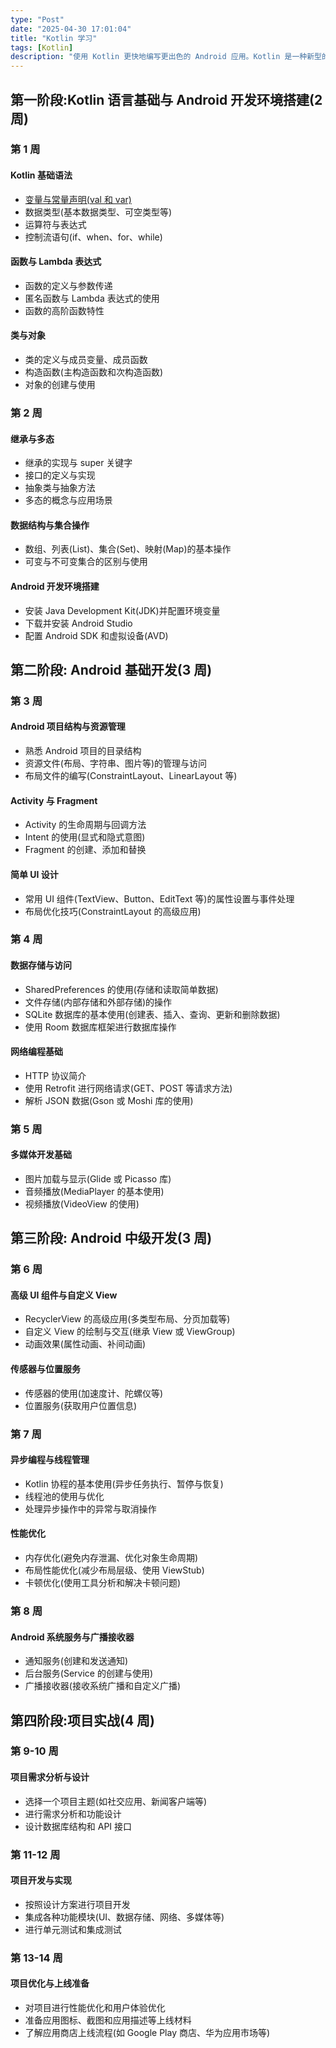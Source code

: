 ```yaml
---
type: "Post"
date: "2025-04-30 17:01:04"
title: "Kotlin 学习"
tags: [Kotlin]
description: "使用 Kotlin 更快地编写更出色的 Android 应用。Kotlin 是一种新型的静态类型编程语言，有超过 60% 的专业 Android 开发者在使用，它有助于提高工作效率、开发者满意度和代码安全性。"
---
```


## 第一阶段:Kotlin 语言基础与 Android 开发环境搭建(2 周)

### 第 1 周

#### Kotlin 基础语法

- [变量与常量声明(val 和 var)](/blog/kotlin/tutorial/01-basic)
- 数据类型(基本数据类型、可空类型等)
- 运算符与表达式
- 控制流语句(if、when、for、while)

#### 函数与 Lambda 表达式

- 函数的定义与参数传递
- 匿名函数与 Lambda 表达式的使用
- 函数的高阶函数特性

#### 类与对象

- 类的定义与成员变量、成员函数
- 构造函数(主构造函数和次构造函数)
- 对象的创建与使用

### 第 2 周

#### 继承与多态

- 继承的实现与 super 关键字
- 接口的定义与实现
- 抽象类与抽象方法
- 多态的概念与应用场景

#### 数据结构与集合操作

- 数组、列表(List)、集合(Set)、映射(Map)的基本操作
- 可变与不可变集合的区别与使用

#### Android 开发环境搭建

- 安装 Java Development Kit(JDK)并配置环境变量
- 下载并安装 Android Studio
- 配置 Android SDK 和虚拟设备(AVD)

## 第二阶段: Android 基础开发(3 周)

### 第 3 周

#### Android 项目结构与资源管理

- 熟悉 Android 项目的目录结构
- 资源文件(布局、字符串、图片等)的管理与访问
- 布局文件的编写(ConstraintLayout、LinearLayout 等)

#### Activity 与 Fragment

- Activity 的生命周期与回调方法
- Intent 的使用(显式和隐式意图)
- Fragment 的创建、添加和替换

#### 简单 UI 设计

- 常用 UI 组件(TextView、Button、EditText 等)的属性设置与事件处理
- 布局优化技巧(ConstraintLayout 的高级应用)

### 第 4 周

#### 数据存储与访问

- SharedPreferences 的使用(存储和读取简单数据)
- 文件存储(内部存储和外部存储)的操作
- SQLite 数据库的基本使用(创建表、插入、查询、更新和删除数据)
- 使用 Room 数据库框架进行数据库操作

#### 网络编程基础

- HTTP 协议简介
- 使用 Retrofit 进行网络请求(GET、POST 等请求方法)
- 解析 JSON 数据(Gson 或 Moshi 库的使用)

### 第 5 周

#### 多媒体开发基础

- 图片加载与显示(Glide 或 Picasso 库)
- 音频播放(MediaPlayer 的基本使用)
- 视频播放(VideoView 的使用)

## 第三阶段: Android 中级开发(3 周)

### 第 6 周

#### 高级 UI 组件与自定义 View

- RecyclerView 的高级应用(多类型布局、分页加载等)
- 自定义 View 的绘制与交互(继承 View 或 ViewGroup)
- 动画效果(属性动画、补间动画)

#### 传感器与位置服务

- 传感器的使用(加速度计、陀螺仪等)
- 位置服务(获取用户位置信息)

### 第 7 周

#### 异步编程与线程管理

- Kotlin 协程的基本使用(异步任务执行、暂停与恢复)
- 线程池的使用与优化
- 处理异步操作中的异常与取消操作

#### 性能优化

- 内存优化(避免内存泄漏、优化对象生命周期)
- 布局性能优化(减少布局层级、使用 ViewStub)
- 卡顿优化(使用工具分析和解决卡顿问题)

### 第 8 周

#### Android 系统服务与广播接收器

- 通知服务(创建和发送通知)
- 后台服务(Service 的创建与使用)
- 广播接收器(接收系统广播和自定义广播)

## 第四阶段:项目实战(4 周)

### 第 9-10 周

#### 项目需求分析与设计

- 选择一个项目主题(如社交应用、新闻客户端等)
- 进行需求分析和功能设计
- 设计数据库结构和 API 接口

### 第 11-12 周

#### 项目开发与实现

- 按照设计方案进行项目开发
- 集成各种功能模块(UI、数据存储、网络、多媒体等)
- 进行单元测试和集成测试

### 第 13-14 周

#### 项目优化与上线准备

- 对项目进行性能优化和用户体验优化
- 准备应用图标、截图和应用描述等上线材料
- 了解应用商店上线流程(如 Google Play 商店、华为应用市场等)
